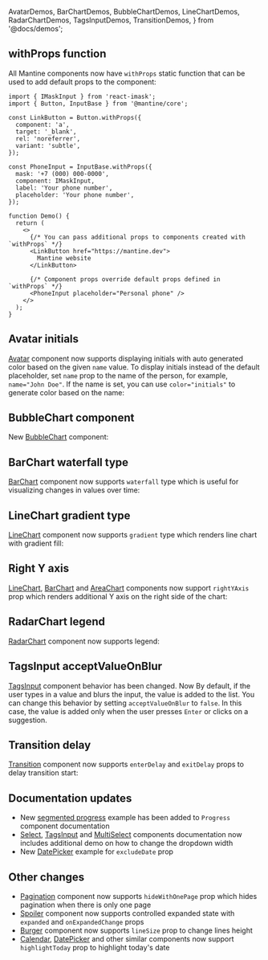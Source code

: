  AvatarDemos,
  BarChartDemos,
  BubbleChartDemos,
  LineChartDemos,
  RadarChartDemos,
  TagsInputDemos,
  TransitionDemos,
} from '@docs/demos';


## withProps function

All Mantine components now have `withProps` static function that can be used to
add default props to the component:

```tsx
import { IMaskInput } from 'react-imask';
import { Button, InputBase } from '@mantine/core';

const LinkButton = Button.withProps({
  component: 'a',
  target: '_blank',
  rel: 'noreferrer',
  variant: 'subtle',
});

const PhoneInput = InputBase.withProps({
  mask: '+7 (000) 000-0000',
  component: IMaskInput,
  label: 'Your phone number',
  placeholder: 'Your phone number',
});

function Demo() {
  return (
    <>
      {/* You can pass additional props to components created with `withProps` */}
      <LinkButton href="https://mantine.dev">
        Mantine website
      </LinkButton>

      {/* Component props override default props defined in `withProps` */}
      <PhoneInput placeholder="Personal phone" />
    </>
  );
}
```

## Avatar initials

[Avatar](/core/avatar) component now supports displaying initials with auto generated color based on the given `name` value.
To display initials instead of the default placeholder, set `name` prop
to the name of the person, for example, `name="John Doe"`. If the name
is set, you can use `color="initials"` to generate color based on the name:

<Demo data={AvatarDemos.initials} />

## BubbleChart component

New [BubbleChart](/charts/bubble-chart) component:

<Demo data={BubbleChartDemos.usage} />

## BarChart waterfall type

[BarChart](/charts/bar-chart) component now supports `waterfall` type
which is useful for visualizing changes in values over time:

<Demo data={BarChartDemos.waterfall} />

## LineChart gradient type

[LineChart](/charts/line-chart) component now supports `gradient` type
which renders line chart with gradient fill:

<Demo data={LineChartDemos.gradient} />

## Right Y axis

[LineChart](/charts/line-chart), [BarChart](/charts/bar-chart) and [AreaChart](/charts/area-chart) components
now support `rightYAxis` prop which renders additional Y axis on the right side of the chart:

<Demo data={LineChartDemos.rightYAxis} />

## RadarChart legend

[RadarChart](/charts/radar-chart) component now supports legend:

<Demo data={RadarChartDemos.legend} />

## TagsInput acceptValueOnBlur

[TagsInput](/core/tags-input) component behavior has been changed. Now By default,
if the user types in a value and blurs the input, the value is added to the list.
You can change this behavior by setting `acceptValueOnBlur` to `false`. In this case, the value is added
only when the user presses `Enter` or clicks on a suggestion.

<Demo data={TagsInputDemos.acceptValueOnBlur} />

## Transition delay

[Transition](/core/transition) component now supports `enterDelay` and `exitDelay` props to delay transition start:

<Demo data={TransitionDemos.delay} />

## Documentation updates

- New [segmented progress](/core/progress/#example-progress-with-segments) example has been added to `Progress` component documentation
- [Select](/core/select), [TagsInput](/core/tags-input) and [MultiSelect](/core/multi-select) components documentation now includes additional demo on how to change the dropdown width
- New [DatePicker](/dates/date-picker/#exclude-dates) example for `excludeDate` prop

## Other changes

- [Pagination](/core/pagination) component now supports `hideWithOnePage` prop which hides pagination when there is only one page
- [Spoiler](/core/spoiler) component now supports controlled expanded state with `expanded` and `onExpandedChange` props
- [Burger](/core/burger) component now supports `lineSize` prop to change lines height
- [Calendar](/dates/calendar), [DatePicker](/dates/date-picker) and other similar components now support `highlightToday` prop to highlight today's date
